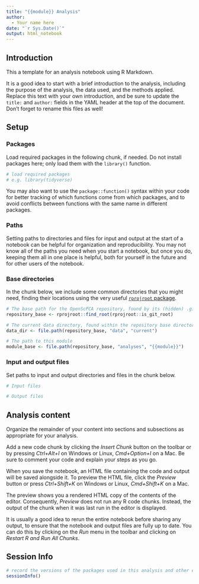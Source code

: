 ```yaml
---
title: "{{module}} Analysis"
author:
  - Your name here
date: "`r Sys.Date()`"
output: html_notebook
---
```



## Introduction

This a template for an analysis notebook using R Markdown.

It is a good idea to start with a brief introduction to the analysis, including the purpose of the analysis, the data used, and the methods applied.
Replace this text with your own introduction, and be sure to update the `title:` and `author:` fields in the YAML header at the top of the document.
Don't forget to rename this files as well!


## Setup

### Packages

Load required packages in the following chunk, if needed.
Do not install packages here; only load them with the `library()` function.

```r
# load required packages
# e.g. library(tidyverse)
```

You may also want to use the `package::function()` syntax within your code for better tracking of which functions come from which packages, and to avoid conflicts between functions with the same name in different packages.

### Paths

Setting paths to directories and files for input and output at the start of a notebook can be helpful for organization and reproducibility.
You may not know all of the paths you need when you start a notebook, but once you do, keeping them all in one place is helpful, both for yourself in the future and for other users of the notebook.


### Base directories

In the chunk below, we include some common directories that you might need, finding their locations using the very useful [`rprojroot` package](https://rprojroot.r-lib.org/).

```r
# The base path for the OpenScPCA repository, found by its (hidden) .git directory
repository_base <- rprojroot::find_root(rprojroot::is_git_root)

# The current data directory, found within the repository base directory
data_dir <- file.path(repository_base, "data", "current")

# The path to this module
module_base <- file.path(repository_base, "analyses", "{{module}}")
```

### Input and output files

Set paths to input and output directories and files in the chunk below.

```r
# Input files

# Output files

```

## Analysis content

Organize the remainder of your content into sections and subsections as appropriate for your analysis.

Add a new code chunk by clicking the *Insert Chunk* button on the toolbar or by pressing *Ctrl+Alt+I* on Windows or Linux, *Cmd+Option+I* on a Mac.
Be sure to comment your code and explain your steps as you go.

When you save the notebook, an HTML file containing the code and output will be saved alongside it.
To preview the HTML file, click the *Preview* button or press *Ctrl+Shift+K* on Windows or Linux, *Cmd+Shift+K* on a Mac.

The preview shows you a rendered HTML copy of the contents of the editor.
Consequently, *Preview* does not run any R code chunks.
Instead, the output of the chunk when it was last run in the editor is displayed.

It is usually a good idea to rerun the entire notebook before sharing any output, to ensure that the notebook and output files are fully up to date.
You can do this by clicking on the *Run* menu in the toolbar and clicking on *Restart R and Run All Chunks*.


## Session Info

```r
# record the versions of the packages used in this analysis and other environment information
sessionInfo()
```
